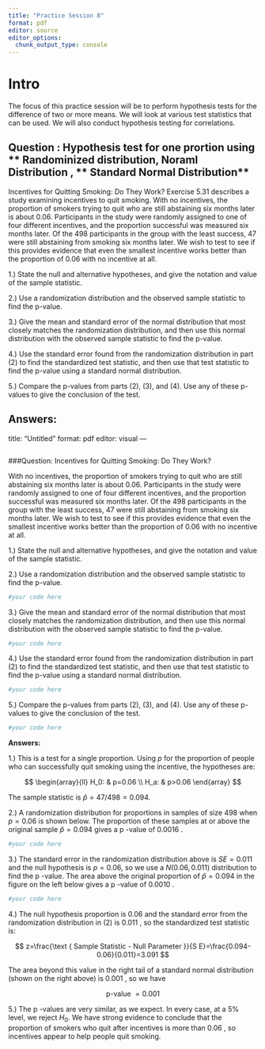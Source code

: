```yaml
---
title: "Practice Session 8"
format: pdf
editor: source
editor_options: 
  chunk_output_type: console
---
```


# Intro

The focus of this practice session will be to perform hypothesis tests for the difference of two or more means. We will look at various test statistics that can be used. We will also conduct hypothesis testing for correlations.




## Question : Hypothesis test for one prortion using ** Randominized distribution**, Noraml Distribution **, ** Standard Normal Distribution**


Incentives for Quitting Smoking: Do They Work? Exercise 5.31 describes a study examining incentives to quit smoking. With no incentives, the proportion of smokers trying to quit who are still abstaining six months later is about 0.06. Participants in the study were randomly assigned to one of four different incentives, and the proportion successful was measured six months later. Of the 498 participants in the group with the least success, 47 were still abstaining from smoking six months later. We wish to test to see if this provides evidence that even the smallest incentive works better than the proportion of 0.06 with no incentive at all.

1.) State the null and alternative hypotheses, and give the notation and value of the sample statistic.

2.) Use a randomization distribution and the observed sample statistic to find the p-value.

3.) Give the mean and standard error of the normal distribution that most closely matches the randomization distribution, and then use this normal distribution with the observed sample statistic to find the p-value.

4.) Use the standard error found from the randomization distribution in part (2) to find the standardized test statistic, and then use that test statistic to find the p-value using a standard normal distribution.

5.) Compare the p-values from parts (2), (3), and (4). Use any of these p-values to give the conclusion of the test.

**Answers:**
---
title: "Untitled"
format: pdf
editor: visual
---


```r


```

###Question: Incentives for Quitting Smoking: Do They Work?

With no incentives, the proportion of smokers trying to quit who are still abstaining six months later is about 0.06. Participants in the study were randomly assigned to one of four different incentives, and the proportion successful was measured six months later. Of the 498 participants in the group with the least success, 47 were still abstaining from smoking six months later.
We wish to test to see if this provides evidence that even the smallest incentive works better than the proportion of 0.06 with no incentive at all.

1.) State the null and alternative hypotheses, and give the notation and value of the sample statistic.


 
2.) Use a randomization distribution and the observed sample statistic to find the p-value.

```r
#your code here
```
 

3.) Give the mean and standard error of the normal distribution that most closely matches the randomization distribution, and then use this normal distribution with the observed sample statistic to find the p-value.

```r
#your code here
```
 

4.) Use the standard error found from the randomization distribution in part (2) to find the standardized test statistic, and then use that test statistic to find the p-value using a standard normal distribution.

```r
#your code here
```
 


5.) Compare the p-values from parts (2), (3), and (4). Use any of these p-values to give the conclusion of the test.


```r
#your code here
```
 

**Answers:**

1.) This is a test for a single proportion. Using $p$ for the proportion of people who can successfully quit smoking using the incentive, the hypotheses are:

$$
\begin{array}{ll}
H_0: & p=0.06 \\
H_a: & p>0.06
\end{array}
$$


The sample statistic is $\hat{p}=47 / 498=0.094$.


2.) A randomization distribution for proportions in samples of size 498 when $p=0.06$ is shown below. The proportion of these samples at or above the original sample $\hat{p}=0.094$ gives a p -value of 0.0016 .

```r
#your code here
```
 


3.) The standard error in the randomization distribution above is $S E=0.011$ and the null hypothesis is $p=0.06$, so we use a $N(0.06,0.011)$ distribution to find the p -value. The area above the original proportion of $\hat{p}=0.094$ in the figure on the left below gives a p -value of 0.0010 .

```r
#your code here
```
 

4.) The null hypothesis proportion is 0.06 and the standard error from the randomization distribution in (2) is 0.011 , so the standardized test statistic is:

$$
z=\frac{\text { Sample Statistic - Null Parameter }}{S E}=\frac{0.094-0.06}{0.011}=3.091
$$


The area beyond this value in the right tail of a standard normal distribution (shown on the right above) is 0.001 , so we have

$$
\mathrm{p} \text {-value }=0.001
$$



5.) The p -values are very similar, as we expect. In every case, at a $5 \%$ level, we reject $H_0$. We have strong evidence to conclude that the proportion of smokers who quit after incentives is more than 0.06 , so incentives appear to help people quit smoking.



